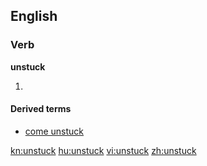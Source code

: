 ==English==

===Verb===
'''unstuck'''

# {{past of|[[unstick]]}}

====Derived terms====
* [[come unstuck]]

[[kn:unstuck]]
[[hu:unstuck]]
[[vi:unstuck]]
[[zh:unstuck]]